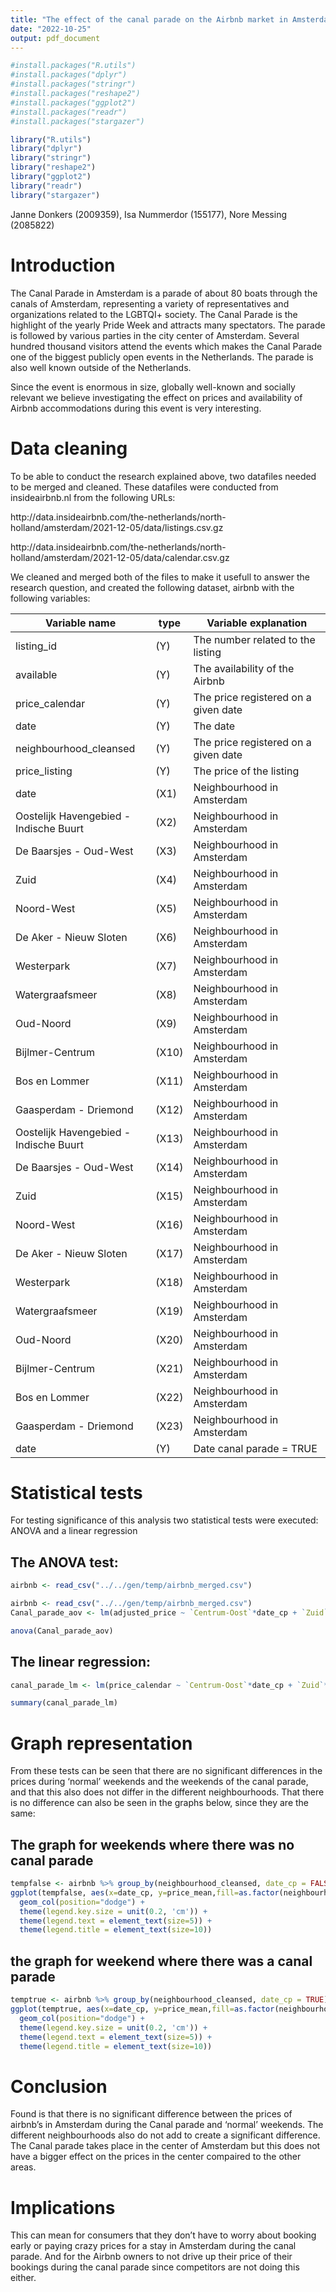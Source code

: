 ```yaml
---
title: "The effect of the canal parade on the Airbnb market in Amsterdam"
date: "2022-10-25"
output: pdf_document
---
```


```r
#install.packages("R.utils")
#install.packages("dplyr")
#install.packages("stringr")
#install.packages("reshape2")
#install.packages("ggplot2")
#install.packages("readr")
#install.packages("stargazer")

library("R.utils")
library("dplyr")
library("stringr")
library("reshape2")
library("ggplot2")
library("readr")
library("stargazer")
```

Janne Donkers (2009359), Isa Nummerdor (155177), Nore Messing (2085822)

# Introduction 

The Canal Parade in Amsterdam is a parade of about 80 boats through the canals of Amsterdam, representing a variety of representatives and organizations related to the LGBTQI+ society. The Canal Parade is the highlight of the yearly Pride Week and attracts many spectators. The parade is followed by various parties in the city center of Amsterdam. Several hundred thousand visitors attend the events which makes the Canal Parade one of the biggest publicly open events in the Netherlands. The parade is also well known outside of the Netherlands.

Since the event is enormous in size, globally well-known and socially relevant we believe investigating the effect on prices and availability of Airbnb accommodations during this event is very interesting.

# Data cleaning

To be able to conduct the research explained above, two datafiles needed to be merged and cleaned. These datafiles were conducted from insideairbnb.nl from the following URLs:

http://data.insideairbnb.com/the-netherlands/north-holland/amsterdam/2021-12-05/data/listings.csv.gz

http://data.insideairbnb.com/the-netherlands/north-holland/amsterdam/2021-12-05/data/calendar.csv.gz


We cleaned and merged both of the files to make it usefull to answer the research question, and created the following dataset, airbnb with the following variables: 

| **Variable name**                     | type  | **Variable explanation**              |
| --------------------------------------|-------|---------------------------------------|
| listing_id                            |  (Y)  | The number related to the listing     |
| available                             |  (Y)  | The availability of the Airbnb        |
| price_calendar                        |  (Y)  | The price registered on a given date  |
| date                                  |  (Y)  | The date                              |
| neighbourhood_cleansed                |  (Y)  | The price registered on a given date  |
| price_listing                         |  (Y)  | The price of the listing              |
| date                                  | (X1)  | Neighbourhood in Amsterdam            |
| Oostelijk Havengebied -Indische Buurt | (X2)  | Neighbourhood in Amsterdam            |
| De Baarsjes - Oud-West                | (X3)  | Neighbourhood in Amsterdam            | 
| Zuid                                  | (X4)  | Neighbourhood in Amsterdam            |
| Noord-West                            | (X5)  | Neighbourhood in Amsterdam            |
| De Aker - Nieuw Sloten                | (X6)  | Neighbourhood in Amsterdam            |
| Westerpark                            | (X7)  | Neighbourhood in Amsterdam            |
| Watergraafsmeer                       | (X8)  | Neighbourhood in Amsterdam            |
| Oud-Noord                             | (X9)  | Neighbourhood in Amsterdam            |
| Bijlmer-Centrum                       | (X10) | Neighbourhood in Amsterdam            |
| Bos en Lommer                         | (X11) | Neighbourhood in Amsterdam            |
| Gaasperdam - Driemond                 | (X12) | Neighbourhood in Amsterdam            |
| Oostelijk Havengebied -Indische Buurt | (X13) | Neighbourhood in Amsterdam            |
| De Baarsjes - Oud-West                | (X14) | Neighbourhood in Amsterdam            |
| Zuid                                  | (X15) | Neighbourhood in Amsterdam            |
| Noord-West                            | (X16) | Neighbourhood in Amsterdam            |
| De Aker - Nieuw Sloten                | (X17) | Neighbourhood in Amsterdam            |
| Westerpark                            | (X18) | Neighbourhood in Amsterdam            |
| Watergraafsmeer                       | (X19) | Neighbourhood in Amsterdam            |
| Oud-Noord                             | (X20) | Neighbourhood in Amsterdam            |
| Bijlmer-Centrum                       | (X21) | Neighbourhood in Amsterdam            |
| Bos en Lommer                         | (X22) | Neighbourhood in Amsterdam            |
| Gaasperdam - Driemond                 | (X23) | Neighbourhood in Amsterdam            |
| date                                  |  (Y)  | Date canal parade = TRUE              |




# Statistical tests

For testing significance of this analysis two statistical tests were executed: ANOVA and a linear regression

## The ANOVA test:
```r
airbnb <- read_csv("../../gen/temp/airbnb_merged.csv")
```


```r
airbnb <- read_csv("../../gen/temp/airbnb_merged.csv")
Canal_parade_aov <- lm(adjusted_price ~ `Centrum-Oost`*date_cp + `Zuid`*date_cp + `Oostelijk Havengebied - Indische Buurt`*date_cp+`Noord-West`*date_cp+`De Aker - Nieuw Sloten`*date_cp+`Westerpark`*date_cp+`De Aker - Nieuw Sloten`*date_cp+`Westerpark`*date_cp+`Watergraafsmeer`*date_cp+`Oud-Noord`*date_cp+`Bijlmer-Centrum`+`Bos en Lommer`*date_cp+`Gaasperdam - Driemond`*date_cp+`De Pijp - Rivierenbuurt`*date_cp+`Centrum-West`*date_cp+`Oud-Oost`*date_cp+`Noord-Oost`*date_cp+`Buitenveldert - Zuidas`*date_cp+`IJburg - Zeeburgereiland`*date_cp+`Osdorp`*date_cp+`Slotervaart`*date_cp+`Geuzenveld - Slotermeer`*date_cp+`Bijlmer-Oost`*date_cp , airbnb)

anova(Canal_parade_aov)
```



## The linear regression:

```r
canal_parade_lm <- lm(price_calendar ~ `Centrum-Oost`*date_cp + `Zuid`*date_cp + `Oostelijk Havengebied - Indische Buurt`*date_cp+`Noord-West`*date_cp+`De Aker - Nieuw Sloten`*date_cp+`Westerpark`*date_cp+`De Aker - Nieuw Sloten`*date_cp+`Westerpark`*date_cp+`Watergraafsmeer`*date_cp+`Oud-Noord`*date_cp+`Bijlmer-Centrum`+`Bos en Lommer`*date_cp+`Gaasperdam - Driemond`*date_cp+`De Pijp - Rivierenbuurt`*date_cp+`Centrum-West`*date_cp+`Oud-Oost`*date_cp+`Noord-Oost`*date_cp+`Buitenveldert - Zuidas`*date_cp+`IJburg - Zeeburgereiland`*date_cp+`Osdorp`*date_cp+`Slotervaart`*date_cp+`Geuzenveld - Slotermeer`*date_cp+`Bijlmer-Oost`*date_cp , airbnb)

summary(canal_parade_lm)

```

# Graph representation

From these tests can be seen that there are no significant differences in the prices during 'normal' weekends and the weekends of the canal parade, and that this also does not differ in the different neighbourhoods. That there is no difference can also be seen in the graphs below, since they are the same:

## The graph for weekends where there was no canal parade

```r
tempfalse <- airbnb %>% group_by(neighbourhood_cleansed, date_cp = FALSE) %>% summarise(price_mean = mean(price_calendar))
ggplot(tempfalse, aes(x=date_cp, y=price_mean,fill=as.factor(neighbourhood_cleansed)))+ 
  geom_col(position="dodge") +
  theme(legend.key.size = unit(0.2, 'cm')) + 
  theme(legend.text = element_text(size=5)) +
  theme(legend.title = element_text(size=10))

```
## the graph for weekend where there was a canal parade

```r
temptrue <- airbnb %>% group_by(neighbourhood_cleansed, date_cp = TRUE) %>% summarise(price_mean = mean(price_calendar))
ggplot(temptrue, aes(x=date_cp, y=price_mean,fill=as.factor(neighbourhood_cleansed)))+ 
  geom_col(position="dodge") +
  theme(legend.key.size = unit(0.2, 'cm')) + 
  theme(legend.text = element_text(size=5)) +
  theme(legend.title = element_text(size=10))

```

# Conclusion

Found is that there is no significant difference between the prices of airbnb's in Amsterdam during the Canal parade and 'normal' weekends. The different neighbourhoods also do not add to create a significant difference. The Canal parade takes place in the center of Amsterdam but this does not have a bigger effect on the prices in the center compaired to the other areas.  


# Implications
This can mean for consumers that they don't have to worry about booking early or paying crazy prices for a stay in Amsterdam during the canal parade. And for the Airbnb owners to not drive up their price of their bookings during the canal parade since competitors are not doing this either. 
